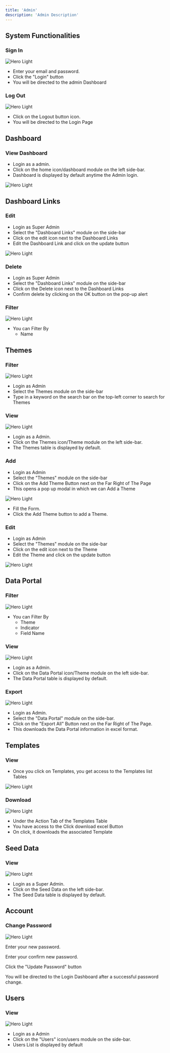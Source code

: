 ```yaml
---
title: 'Admin'
description: 'Admin Description'
---
```



## System Functionalities


### Sign In

<img
  className="block dark:hidden"
  src="/images/login-page.png"
  alt="Hero Light"
/>

- Enter your email and password.
- Click the "Login" button
- You will be directed to the admin Dashboard


### Log Out

<img
  className="block dark:hidden"
  src="/images/logout-button.png"
  alt="Hero Light"
/>

- Click on the Logout button icon.
- You will be directed to the Login Page



## Dashboard


### View Dashboard

- Login as a admin.
- Click on the home icon/dashboard module on the left side-bar. 
- Dashboard is displayed by default anytime the Admin login.

<img
  className="block dark:hidden"
  src="/images/view-dashboard.png"
  alt="Hero Light"
/>


## Dashboard Links

### Edit

- Login as Super Admin
- Select the "Dashboard Links" module on the side-bar
- Click on the edit icon next to the Dashboard Links
- Edit the Dashboard Link and click on the update button

<img
  className="block dark:hidden"
  src="/images/dashboard-link.png"
  alt="Hero Light"
/>


### Delete

- Login as Super Admin
- Select the "Dashboard Links" module on the side-bar
- Click on the Delete icon next to the Dashboard Links
- Confirm delete by clicking on the OK button on the pop-up alert



### Filter

<img
  className="block dark:hidden"
  src="/images/dashboard-link.png"
  alt="Hero Light"
/>

- You can Filter By 
  - Name 





## Themes

### Filter

<img
  className="block dark:hidden"
  src="/images/theme-search.png"
  alt="Hero Light"
/>

- Login as Admin
- Select the Themes module on the side-bar
- Type in a keyword on the search bar on the top-left corner to search for Themes


### View


<img
  className="block dark:hidden"
  src="/images/themes-view.png"
  alt="Hero Light"
/>

- Login as a Admin.
- Click on the Themes icon/Theme module on the left side-bar. 
- The Themes table is displayed by default.


### Add

- Login as Admin
- Select the "Themes" module on the side-bar
- Click on the Add Theme Button next on the Far Right of The Page
- This opens a pop up modal in which we can Add a Theme

<img
  className="block dark:hidden"
  src="/images/theme-add.png"
  alt="Hero Light"
/>

- Fill the Form. 
- Click the Add Theme button to add a Theme.



### Edit

- Login as Admin
- Select the "Themes" module on the side-bar
- Click on the edit icon next to the Theme
- Edit the Theme and click on the update button

<img
  className="block dark:hidden"
  src="/images/themes-view.png"
  alt="Hero Light"
/>



## Data Portal

### Filter

<img
  className="block dark:hidden"
  src="/images/data-portal-filter.png"
  alt="Hero Light"
/>

- You can Filter By 
  - Theme 
  - Indicator
  - Field Name



### View

<img
  className="block dark:hidden"
  src="/images/data-portal-view.png"
  alt="Hero Light"
/>

- Login as a Admin.
- Click on the Data Portal icon/Theme module on the left side-bar. 
- The Data Portal table is displayed by default.



### Export

<img
  className="block dark:hidden"
  src="/images/data-portal-export.png"
  alt="Hero Light"
/>

- Login as Admin.
- Select the "Data Portal" module on the side-bar.
- Click on the "Export All" Button next on the Far Right of The Page.
- This downloads the Data Portal information in excel format.





## Templates


### View

- Once you click on Templates, you get access to the Templates list Tables

<img
  className="block dark:hidden"
  src="/images/templates-view.png"
  alt="Hero Light"
/>


### Download

<img
  className="block dark:hidden"
  src="/images/templates-download.png"
  alt="Hero Light"
/>

- Under the Action Tab of the Templates Table
- You have access to the Click download excel Button
- On click, it downloads the associated Template


## Seed Data

### View

<img
  className="block dark:hidden"
  src="/images/seed-data.png"
  alt="Hero Light"
/>


- Login as a Super Admin.
- Click on the Seed Data on the left side-bar. 
- The Seed Data table is displayed by default.




## Account

### Change Password

<img
  className="block dark:hidden"
  src="/images/change-password.png"
  alt="Hero Light"
/>

Enter your new password.

Enter your confirm new password.

Click the "Update Password" button

You will be directed to the Login Dashboard after a successful password change.



## Users

### View

<img
  className="block dark:hidden"
  src="/images/users-list.png"
  alt="Hero Light"
/>

- Login as a Admin
- Click on the "Users" icon/users module on the side-bar. 
- Users List is displayed by default









